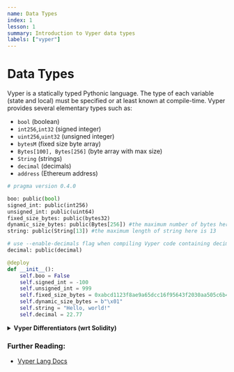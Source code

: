 ```yaml
---
name: Data Types
index: 1
lesson: 1
summary: Introduction to Vyper data types
labels: ["vyper"]
---
```


# Data Types

Vyper is a statically typed Pythonic language. The type of each variable (state and local) must be specified or at least known at compile-time. Vyper provides several elementary types such as:

- `bool` (boolean)
- `int256`,`int32` (signed integer)
- `uint256`,`uint32` (unsigned integer)
- `bytesM` (fixed size byte array)
- `Bytes[100], Bytes[256]` (byte array with max size)
- `String` (strings)
- `decimal` (decimals)
- `address` (Ethereum address)

```python
# pragma version 0.4.0

boo: public(bool)
signed_int: public(int256)
unsigned_int: public(uint64)
fixed_size_bytes: public(bytes32)
dynamic_size_bytes: public(Bytes[256]) #the maximum number of bytes here is 256
string: public(String[13]) #the maximum length of string here is 13

# use --enable-decimals flag when compiling Vyper code containing decimal type
decimal: public(decimal)

@deploy
def __init__():
    self.boo = False
    self.signed_int = -100
    self.unsigned_int = 999
    self.fixed_size_bytes = 0xabcd1123f8ae9a65dcc16f95643f2030aa505c6b465c8206e26ae84b525cdacb
    self.dynamic_size_bytes = b"\x01"
    self.string = "Hello, world!"
    self.decimal = 22.77
```

<details>
  <summary>
    <strong>Vyper Differentiators (wrt Solidity)</strong>
  </summary>
  <ul>
    <li>
      Requires explicit specification of bit width for integer and byte types
      (i.e. `uint256`, `int32`, `bytes32`).
    </li>
    <li>
      Requires explicit specification for dynamic arrays and strings (i.e.
      String[13]).
    </li>
    <li>Floating point numbers (decimal) are supported.</li>
    <li>
      Use `--enable-decimals` flag when compiling Vyper code containing decimal
      type.
    </li>
  </ul>
</details>

### Further Reading:

- [Vyper Lang Docs](https://docs.vyperlang.org/en/latest/types.html#)
